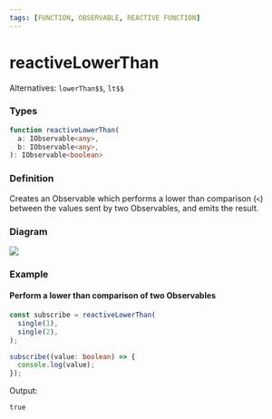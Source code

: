 ```yaml
---
tags: [FUNCTION, OBSERVABLE, REACTIVE FUNCTION]
---
```


# reactiveLowerThan

Alternatives: `lowerThan$$`, `lt$$`

### Types

```ts
function reactiveLowerThan(
  a: IObservable<any>,
  b: IObservable<any>,
): IObservable<boolean>
```

### Definition

Creates an Observable which performs a lower than comparison (`<`) between the values sent by two Observables, and emits the result.

### Diagram

[![](https://mermaid.ink/img/pako:eNp9kcFqwzAMhl_F6LRBBmuPPhQStttgh3Y3XVRbXQ2JnDpyxyh99zqlg4Zsuxn9nz5-5BO46BksDHzILI5fAn0m6lBQekoaXOhJ1NSGBhO3A6cjbVuup2kzTZtpmpichiO_xS9Omz3JSM-GD3f26l72OLW9f2zGcvXTajVzWLNAaX5PliizaSGLzhpNmf9cfP5ncUftwGMdqKDj1FHw5ZYnFGMQdM8dI9jy9Lyj3CoCyrmgufek_OqDxgT2KqmAssb1tziwY50f6PYfN-p8ATi_nTI)](https://mermaid.live/edit#pako:eNp9kcFqwzAMhl_F6LRBBmuPPhQStttgh3Y3XVRbXQ2JnDpyxyh99zqlg4Zsuxn9nz5-5BO46BksDHzILI5fAn0m6lBQekoaXOhJ1NSGBhO3A6cjbVuup2kzTZtpmpichiO_xS9Omz3JSM-GD3f26l72OLW9f2zGcvXTajVzWLNAaX5PliizaSGLzhpNmf9cfP5ncUftwGMdqKDj1FHw5ZYnFGMQdM8dI9jy9Lyj3CoCyrmgufek_OqDxgT2KqmAssb1tziwY50f6PYfN-p8ATi_nTI)

### Example

#### Perform a lower than comparison of two Observables

```ts
const subscribe = reactiveLowerThan(
  single(1),
  single(2),
);

subscribe((value: boolean) => {
  console.log(value);
});
```

Output:

```text
true
```
